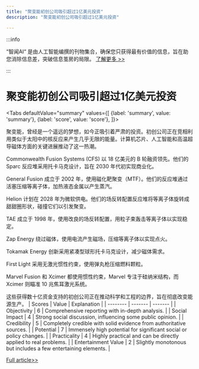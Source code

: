 ```yaml
---
title: "聚变能初创公司吸引超过1亿美元投资"
description: "聚变能初创公司吸引超过1亿美元投资"

---
```



:::info

“智闻AI“ 是由人工智能编撰的刊物集合，确保您只获得最有价值的信息，旨在助您消除信息差，突破信息茧房的局限。  [了解更多 >>](/)

:::

# 聚变能初创公司吸引超过1亿美元投资


<Tabs
	defaultValue="summary"
	values={[
	{label: 'summary', value: 'summary'},
	{label: 'score', value: 'score'},
]}>
<TabItem value="summary">


聚变能，曾经是一个遥远的梦想，如今正吸引着严肃的投资。初创公司正在竞相利用类似于太阳中的核反应来产生几乎无限的能量。计算机芯片、人工智能和高温超导磁体方面的关键进展推动了这一热潮。

Commonwealth Fusion Systems (CFS) 以 18 亿美元的 B 轮融资领先。他们的 Sparc 反应堆采用托卡马克设计，旨在 2030 年代初实现商业化。

General Fusion 成立于 2002 年，使用磁化靶聚变（MTF）。他们的反应堆通过活塞压缩等离子体，加热液态金属以产生蒸汽。

Helion 计划在 2028 年为微软供电。他们的场反转配置反应堆将等离子体旋转成甜甜圈形状，碰撞它们以引发聚变。

TAE 成立于 1998 年，使用改良的场反转配置，用粒子束轰击等离子体以实现稳定。

Zap Energy 绕过磁体，使用电流产生磁场，压缩等离子体以实现点火。

Tokamak Energy 创新采用紧凑型球形托卡马克设计，减少磁体需求。

First Light 采用无激光惯性约束，使用弹丸枪压缩燃料颗粒。

Marvel Fusion 和 Xcimer 都使用惯性约束，Marvel 专注于硅纳米结构，而 Xcimer 则瞄准 10 兆焦耳激光系统。

这些获得数十亿资金支持的初创公司正在推动科学和工程的边界，旨在彻底改变能源生产。
</TabItem>
<TabItem value="score">
	| Scores     | Value   | Explanation |
	| -------- | ------- | ------- |
	| Objectivity  | 6    | Comprehensive reporting with in-depth analysis.    |
	| Social Impact | 4     | Strong social discussion, influencing some public opinion.    |
	| Credibility    | 5    | Completely credible with solid evidence from authoritative sources.    |
	| Potential    | 7    | Immensely high potential for significant social or policy changes.    |
	| Practicality    | 4    | Highly practical and can be directly applied to real problems.    |
	| Entertainment Value    | 2    | Slightly monotonous but includes a few entertaining elements.    |
</TabItem>
</Tabs>

[Full article>>](https://techcrunch.com/2024/10/04/every-fusion-startup-that-has-raised-over-100m/)
